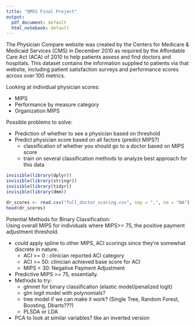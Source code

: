 ---
title: "QMSS Final Project"
output:
  pdf_document: default
  html_notebook: default
---

The Physician Compare website was created by the Centers for Medicare & Medicaid Services (CMS) in December 2010 as required by the Affordable Care Act (ACA) of 2010 to help patients assess and find doctors and hospitals. This dataset contains the information supplied to patients via that website, including patient satisfaction surveys and performance scores across over 100 metrics.

Looking at individual physician scores:  

* MIPS
* Performance by measure category
* Organization MIPS

Possible problems to solve:  
 
* Prediction of whether to see a physician based on threshold
* Predict physician score based on all factors (predict MIPS?)
    + classification of whether you should go to a doctor based on MIPS score
    + train on several classification methods to analyze best approach for this data


```{r, include = F}
invisible(library(dplyr))
invisible(library(stringr))
invisible(library(tidyr))
invisible(library(dmm))
```


```{r}
dr_scores <- read.csv("full_doctor_scoring.csv", sep = ",", na = "NA")
head(dr_scores)
```

Potential Methods for Binary Classification:  
Using overall MIPS for individuals where MIPS>= 75, the positive payment adjustment threshold.

* could apply spline to other MIPS, ACI scorings since they're somewhat discrete in nature.  
    + ACI >= 0 : clinician reported ACI category
    + ACI >= 50: clinician achieved base score for ACI
    + MIPS < 30: Negative Payment Adjustment
* Predictive MIPS >= 75, essentially.
* Methods to try:  
    + glmnet for binary classification (elastic model/penalized logit)
    + glm logit model with polynomials?
    + tree model if we can make it work? (Single Tree, Random Forest, Boosting, Dbarts???)
    + PLSDA or LDA
* PCA to look at similar variables? like an inverted version
    





